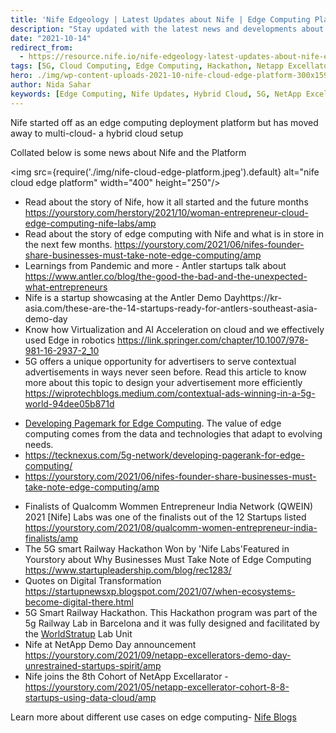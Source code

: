 ```yaml
---
title: 'Nife Edgeology | Latest Updates about Nife | Edge Computing Platform'
description: "Stay updated with the latest news and developments about Nife, an edge computing platform that has evolved into a multi-cloud hybrid setup. Discover our recent achievements, partnerships, and insights into the future of edge computing and hybrid cloud technology."
date: "2021-10-14"
redirect_from: 
  - https://resource.nife.io/nife-edgeology-latest-updates-about-nife-edge-computing-platform/
tags: [5G, Cloud Computing, Edge Computing, Hackathon, Netapp Excellator, News, QWEIN, Robotics, Smart Railway, Yourstory]
hero: ./img/wp-content-uploads-2021-10-nife-cloud-edge-platform-300x159.jpg
author: Nida Sahar
keywords: [Edge Computing, Nife Updates, Hybrid Cloud, 5G, NetApp Excellator, QWEIN, Robotics, Smart Railway, News]
---
```


Nife started off as an edge computing deployment platform but has moved away to multi-cloud- a hybrid cloud setup

Collated below is some news about Nife and the Platform


<img src={require('./img/nife-cloud-edge-platform.jpeg').default} alt="nife cloud edge platform" width="400" height="250"/>
<br/>


 

- Read about the story of Nife, how it all started and the future months https://yourstory.com/herstory/2021/10/woman-entrepreneur-cloud-edge-computing-nife-labs/amp 
- Read about the story of edge computing with Nife and what is in store in the next few months. https://yourstory.com/2021/06/nifes-founder-share-businesses-must-take-note-edge-computing/amp
- Learnings from Pandemic and more - Antler startups talk about https://www.antler.co/blog/the-good-the-bad-and-the-unexpected-what-entrepreneurs
- Nife is a startup showcasing at the Antler Demo Dayhttps://kr-asia.com/these-are-the-14-startups-ready-for-antlers-southeast-asia-demo-day
- Know how Virtualization and AI Acceleration on cloud and we effectively used Edge in robotics https://link.springer.com/chapter/10.1007/978-981-16-2937-2_10
- 5G offers a unique opportunity for advertisers to serve contextual advertisements in ways never seen before. Read this article to know more about this topic to design your advertisement more efficiently https://wiprotechblogs.medium.com/contextual-ads-winning-in-a-5g-world-94dee05b871d

* [Developing Pagemark for Edge Computing](/blog/develop-digital-first-culture-edge-computing-applications/). The value of edge computing comes from the data and technologies that adapt to evolving needs.
* https://tecknexus.com/5g-network/developing-pagerank-for-edge-computing/
* https://yourstory.com/2021/06/nifes-founder-share-businesses-must-take-note-edge-computing/amp

- Finalists of Qualcomm Wommen Entrepreneur India Network (QWEIN) 2021 [Nife] Labs was one of the finalists out of the 12 Startups listed https://yourstory.com/2021/08/qualcomm-women-entrepreneur-india-finalists/amp
- The 5G smart Railway Hackathon Won by 'Nife Labs'Featured in Yourstory about Why Businesses Must Take Note of Edge Computing https://www.startupleadership.com/blog/rec1283/
- Quotes on Digital Transformation https://startupnewsxp.blogspot.com/2021/07/when-ecosystems-become-digital-there.html
- 5G Smart Railway Hackathon. This Hackathon program was part of the 5g Railway Lab in Barcelona and it was fully designed and facilitated by the [WorldStratup](https://worldstartup.co/) Lab Unit 
- Nife at NetApp Demo Day announcement https://yourstory.com/2021/09/netapp-excellerators-demo-day-unrestrained-startups-spirit/amp
- Nife joins the 8th Cohort of NetApp Excellarator - https://yourstory.com/2021/05/netapp-excellerator-cohort-8-8-startups-using-data-cloud/amp

Learn more about different use cases on edge computing- [Nife Blogs](/blog/blogs/)
